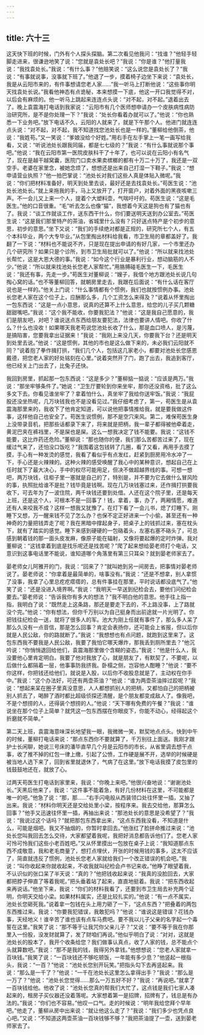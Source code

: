```yaml
---
---
---
```

title: 六十三
---



这天快下班的时候，门外有个人探头探脑。第二次看见他我问：“找谁？”他轻手轻脚走进来，很谦逊地笑了说：“您就是袁处长吧？”我说：“你是谁？”他打量我说：“我找袁处长。”我说：“有什么事？”他赔笑说：“这么说您是袁处长了？”我说：“有事就说事，没事就下班了。”他退了一步，摸着椅子边坐下来说：“袁处长，我是从云阳市来的，有件事想请您老人家……”我一听马上打断他说：“这些事你明天找袁处长说。”我看他神态有点诡秘，本来想摸一下底，他这一开口我觉得不对，以后会有麻烦的。他一听马上跳起来连连点头说：“对不起，对不起。”退着出去了。晚上袁震海打电话到我家说：“云阳市有几个医师想申请办一个皮肤病性病防治研究所，是不是你处理一下？”我说：“处长你看着办就可以了。”他说：“你也熟悉一下业务吧。”放下电话不久，云阳的人就来了，就是下午那个人。他进门就连连点头说：“对不起，对不起，我不知道找您池处长也是一样的。”董柳给他倒茶，他说：“我姓苟。”又一笑说：“爹娘没给个好姓。”用右手在左手掌上一笔一画写给我看，又说：“听说池处长跟我同届，都是七七级的？”我说：“有什么事就说那个事吧。”他说：“我在云阳市第一医院皮肤科干了十年了，也可以说在云阳小有名气了，现在是越干越窝囊，医院门口卖水果卖槟榔的都有十万二十万了，我还是一双空手。老婆在家里念，被她念烦了，想想还是出来自己打湿一下鞋子。”我说：“想申请营业执照？”他一拍巴掌说：“池处长对我们这些人真是体贴入微呢。”我说：“你们把材料准备好，明天到处里去谈，最好还是去找袁处长。”苟医生说：“池处长池处长。”就上来拖我的手，马上又放开了，打开窗户，对着外面的黑夜咳嗽三声。不一会儿又上来一个人，提着个大塑料壶，气喘吁吁的。苟医生说：“这是毛医生。”他的口音很重。“毛”听去怎么也像“猫”，我想着今天这是狗也有了猫也有了。我说：“谈工作就谈工作，送东西干什么，你们要送明天送到办公室去。”苟医生说：“这是我们那里特产的茶油，省城里什么没有？只好送点特产是个初步的意思，初步的意思。”坐下又说：“我们的手续绝对都是正规的，研究所七个人，有五个本科毕业，两个大专毕业。”从包里掏出材料给我看，市卫生局的章都盖好了。我翻了一下说：“材料也不能说不齐，只是现在提出申请的有好几家，一个市里还办几个研究所？如果只是个诊所，到市卫生局批就可以了。”他说：“所以就来找池处长帮忙，这是大恩大德的事。”我说：“如今这个行业是暴利行业，想动脑筋的人不少。”他说：“所以就来找池处长您老人家帮忙。”用胳膊碰毛医生一下，毛医生说：“我还有事，先走一步。”苟医生对董柳说：“嫂子，我借个地方跟池处长说几句掏心窝的话。”也不等董柳回答，就朝房里走去，我跟在后面说：“有什么话在客厅说也是一样的。”他关上门说：“什么事情都有个惯例，我们也就按惯例办事。池处长您老人家在这个位子上，应酬那么多，几个工资怎么来得及？”说着从怀里掏出一包东西说：“这是一点小意思，说真的还算不上什么意思，给您的儿子买几颗糖甜甜嘴吧。”我说：“这个我不能收，你要我犯法？”他说：“这是我自己愿意的，我们是朋友吧，对吧？谁说送点东西给朋友要犯法，法律也要讲人情吧。你收了什么？什么也没收！如果哪天我老苟说您池处长收了什么，那是血口喷人，是污蔑，是搞陷害，您要我拿出证据来！”我说：“我刚上来没几天，你要我下台？还是明天到处里去说。”他说：“这是惯例，其他的市也是这么做下来的，未必我们云阳就不同？”说着抱了拳作揖打拱，“我们几个人，包括这几家老小，都要对池处长您感恩戴德，把您老人家的好处铭刻在心里。”说着突然开了门，跑了出去，我追到客厅，他已经关上门出去了，比兔子还快。

我回到房里，抓起那一包东西说：“这是多少？”董柳掂一掂说：“应该是两万。”我说：“那坐牢够条件了。”她说：“卫生厅要轮到你来坐牢，那你还没资格，批了这么多文下去。你看见谁坐牢了？拿着怕什么，真坐牢了我给你送牢饭。”我说：“我屁股还没坐热呢，几万块钱我也不是没看见过。”我仔细考虑了，第一，苟医生是从袁震海那里来的，我收下了他肯定知道，可以说他把事情推给我，就是要我做这件事，这样他自己也安全了。苟医生说惯例，那不是空穴来风。第二，难保苟医生身上没带录音机，把那些话都录下来了，将来就是把柄，我一辈子都得被他牵着走，黄泥巴夹在裤裆里，不是屎也是屎。这么一想我决定了钱不能要。我说：“这钱不能要，这比炸药还危险。”董柳说：“那也随你的便，我们那么苦都苦过来了，现在缓过气来了，还怕没口饭吃？”我围着这包钱转了几圈，看了又看，再用手去摸了摸，手心有一种发烫的感觉，我看了看似乎有点发红，赶紧到厨房用冷水冲了一下，手心还是火辣辣的。这种火辣的感受唤醒了我心中的某种意识，想起自己在上任时就下了最大决心，手中的权尽可能用足，但决不做超越界线的事。可想一想吧，两万块钱，往柜子里一塞就是自己的了，特别是，并不要为它去做什么冒风险的事，执照批给谁不是批？钱毕竟是钱啊。现在几万块钱塞过来，还作揖打拱要我收下，可去年为了一波住院，两千块钱还要到处借。人还在这个院子里，还是每天上班，还是这个人，可根本不是一回事了！钱，拿着，事，办了，两厢情愿，难道还有人来咬我不成？这样一想我又犹豫了。在灯下看了一会儿书，熄了灯睡下。刚睡下又想，万一醒来钱不见了怎么办？也保不定正好进来一个小偷，甚至还有一种神奇的力量把钱弄走了呢？我在黑暗中撑起身子，把桌子上的钱抓过来，塞在枕头下，就有了踏实的感觉。睡下来感到硬硬的一包硌着头，左塞右塞不硌头了，可总感到朝着钱的那一面头皮发麻，像原子能在辐射，又像将要起爆的定时炸弹。我对董柳说：“这钱拿着到底是找乐呢还是找苦呢？”爬了起来想给晏老师打个电话，又意识到这事电话里不能说，谁知道哪个角落里有第三只耳朵？就到晏老师家去了。

晏老师女儿阿雅开的门，我说：“回来了？”就叫她到另一间房去，把事情对晏老师说了。晏老师说：“你拿着是最简单的，啥事没有。”我说：“还是不想拿，别人拿惯了没事，我拿了心里总疙疙瘩瘩的，总有件事挂在那里，平时说话都没底气了。”他笑了说：“还是没进入境界啊。”我说：“我明天一早送到纪检会去，要他们问纪检会要去。”晏老师说：“告诉我你有多大的想法？”我不明白他的意思。他手往上指一指，我明白了说：“既然走上这条路，那还是要走下去的，不上路没事，上了路就没个完。”他说：“你有想法，但你千万别以为自己挺身而出前途就一片光明了。你把钱往纪检会一送，就将了很多人的军。池大为刚上任就有事件了，那么多人呆了那么久没有一点音信，那是怎么回事？肯定会表扬你，还可能会上省报，但以后你就是人民公敌，你的路就断了。”我说：“我想想也有点问题，就跑到这里来了。这包东西我不要我是人民公敌，我要了我怕它哪天爆炸，那我丢到厕所里去？”他沉吟说：“你悄悄退回给他们，袁震海那里做个含糊的姿态。”我说：“他是什么人，我没要他心里肯定明白。我要了他对我放了心，就是朋友了，有默契了，不要呢，以后做什么都隔着一层，他事事防我挤我。卧榻之侧，岂容他人酣睡？”他说：“要不你这样，你把钱还给他们，就说是入股，以后你不收股息就是了，主动权在你手中。”我说：“这个办法好，可还有两壶茶油？”他说：“谁为两壶茶油摔过跤呢？”我说：“想起来呆在圈子里真没意思，人人都想抓别人的把柄，又都怕自己的把柄被别人抓去了，喝醉了酒时都比超级侦探还清醒，是个朋友都变成敌人了。像我吧，不是个想捞的人，还得装个想捞的人。”他说：“天下哪有免费的午餐？”我说：“谁说坐在那个位子上简单？就凭这一包东西摆在你眼皮下，你能不动心，经得起这个折磨就不简单。”

第二天上班，袁震海意味深长地望我一眼，我微微一笑，默契地点点头。快到中午的时候，董柳打电话来说：“那点东西你不要就算了，千万别往上面送。我刚才跟护士长闲聊，她说三号床的潘毕直早几个月是云阳市的市长，从省里调去想干点事，收了推不掉的红包一律上缴，引起了公愤，工作硬是展不开，选举的时候硬是被当地人选下来了，回到省里就退休了，气病了在这里。”放下电话我摸了皮包里的钱鼓鼓地还在，就放了心。

过两天苟医生打电话到家里来，我说：“你晚上来吧。”他很兴奋地说：“谢谢池处长。”天黑后他来了，我说：“这件事不能着急，有好几份材料在这里，不可能都是唯一的吧。”他急了说：“那，那……”右手闪电般从西装领口处往怀里一插，又抽了出来。我说：“材料你明天还是交给处里小梁，按程序来。我去交给他，那算怎么回事？”他手又迅速往怀里一插，再抽出来说：“那池处长的意思是没希望了？”我说：“我说过这个话吗？”就把那包东西拿出来，“这点东西我没看，不知道是什么，可能是烟吧。我又不抽烟的，你暂时拿回去。”他涨红了脸拼命推过来说：“池处长您叫我回去怎么交待，大家都望着我呢，我把好消息都告诉他们了。您老人家可怜可怜我们这些小老百姓吧。”又从怀里摸出一包放在桌子上说：“我知道那点东西不成敬意，我和老毛商量了，想打点埋伏，开张的时候用钱的事多，这太不应该了，简直就违反了惯例，池处长您老人家就给我们一个改正错误的机会吧。”我说：“叫你收起来你就收起来，不收我就叫纪检会卢书记来收。”他睁了眼望着我，不认识似的张口呆了半天说：“真的？”他把钱收起来说：“我真的没脸回去，大家都把脖子伸直了等着我呢。”把头垂着站了起来，直直地挺着。我说：“把东西收起来再说话。”他坐下来，我说：“你们的材料我看了，还要到市卫生局去补充两个证明，你明天交给小梁。如果材料属实，还是比较扎实的。”他说：“有一点不属实，池处长您砸死我。”说着拿一包钱在头上用力砸了一下，“这点东西？”把叠着的两包东西推过来。我说：“你要我犯错误，我敢犯吗？”他说：“谁说这是错误？花钱办事，天经地义！谁辛苦了谁也该有点车马费吧。要不我以儿子父亲的名字起一个毒誓在这里。”我笑了说：“那不等于让我咒你父亲儿子？”又说：“要不等于我在你那里入一份股，没发财就算了，发了财咱们再说。”他似乎明白了说：“对对，这就是池处长的股本了，我开个收条给您？我们做事认真点，收了人家的钱，总不能点个头就算数吧。”我说：“那不是我的钱，我得另外拿钱。”他想想说：“您老人家就拿一百块钱。”我笑了说：“一百块钱还不够吃顿饭，一年能有多少息？”他竖起一根指头，我说：“一百？”他说：“池处长您别开玩笑。”把指头勾下去再竖起来。我说：“那么是一千了？”他说：“一千在池处长这里怎么拿得出手？”我说：“那么是一万了？”他说：“池处长您觉得……那么一万五好不好？”我说：“再说吧。”就拿了一百块钱给他。他收了说：“池处长您真的帮我们大忙了，这点钱是我们七家人凑起来的，租房子买仪器还没着落呢。大家想着第一是招牌，招牌有了，钱总是有办法的。”我说：“你们也不容易。”他叹一口气。走的时候说：“明年我给您拜个早年吧。”他走了，董柳从房中出来说：“就让他这么走了？”我说：“我们多少也凭点良心吧。”又说：“不知道这两壶茶油一百块钱够不够？”我把茶油提了一壶，送到晏老师家去了。